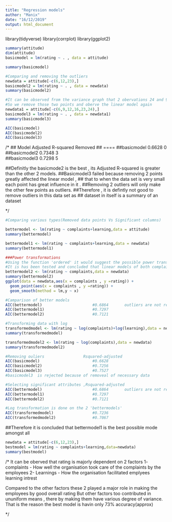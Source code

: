 ```yaml
---
title: "Regression models"
author: "Manix"
date: "16/12/2019"
output: html_document
---
```


library(tidyverse)
library(corrplot)
library(ggplot2)
```r
summary(attitude)
dim(attitude)
basicmodel = lm(rating ~ . , data = attitude)

summary(basicmodel)
```
```r
#Comparing and removing the outliers
newdata = attitude[-c(6,12,23),]
basicmodel2 = lm(rating ~ . , data = newdata)
summary(basicmodel2)
```
```r
#It can be observed from the variance graph that 2 obervations 24 and 9 are influencing ,
#So we remove those two points and oberve the linear model again
newdata1 = attitude[-c(6,9,12,16,23,24),]
basicmodel3 = lm(rating ~ . , data = newdata1)
summary(basicmodel3)
```


```r
AIC(basicmodel)
AIC(basicmodel2)
AIC(basicmodel3)
```
/*
##  Model        Adjusted R-squared       Removed
##  ====
##basicmodel          0.6628                0
##basicmodel2         0.7348                3           
##basicmodel3         0.7298                5

##Definitly the basicmode2 is the best , its Adjusted R-squared is greater than the other 2 models.
##Basicmodel3 failed because removing 2 points greatly affected the linear model , 
##  that to when the data set is very small each point has great influence in it .
##Removing 2 outliers will only make the other few points as outliers.
##Therefore , it is defintly not good to remove outliers in this data set as 
##  dataset in itself is a summary of an dataset

*/

```r
#Comparing various types(Removed data points Vs Significant columns)

bettermodel <- lm(rating ~ complaints+learning,data = attitude)
summary(bettermodel)

```
```r
bettermodel1 <- lm(rating ~ complaints+learning,data = newdata)
summary(bettermodel1)

```
```r
###Power transformations
#Using the function 'ordered' it would suggest the possible power transformations
#It is has been tested and concluded that linear models of both complaints and learnings are best suited
bettermodel2 <- lm(rating ~ complaints,data = newdata)
summary(bettermodel2)
ggplot(data = newdata,aes(x = complaints , y =rating)) +
  geom_point(aes(x = complaints , y =rating)) +
  geom_smooth(method = lm,y ~ x)
```
```r
#Camparison of better models
AIC(bettermodel)                      #0.6864       outliers are not removed
AIC(bettermodel1)                     #0.7297
AIC(bettermodel2)                     #0.7121
```


```r
#Transforming data with log
transformedmodel <- lm(rating ~ log(complaints)+log(learning),data = newdata)
summary(transformedmodel)
```
```r
transformedmodel2 <- lm(rating ~ log(complaints),data = newdata)
summary(transformedmodel2)
```



```r

#Removing ouliers                 Rsquared-adjusted
AIC(basicmodel)                       #0.6628
AIC(basicmodel2)                      #0.7256
AIC(basicmodel3)                      #0.7527                      
#basicmodel3  is rejected because of removeal of necessary data

#Selecting significant attributes ,Rsquared-adjusted
AIC(bettermodel)                      #0.6864       outliers are not removed
AIC(bettermodel1)                     #0.7297
AIC(bettermodel2)                     #0.7121

#Log transformation is done on the 2 'bettermodels'
AIC(transformedmodel)                 #0.7236
AIC(transformedmodel2)                #0.7067
```


##Therefore it is concluded that bettermodel1 is the best possible mode amongst all
```r
newdata = attitude[-c(6,12,23),]
bestmodel = lm(rating ~ complaints+learning,data=newdata)
summary(bestmodel)
```

/*
  It can be oberved that rating is majorly dependent on 2 factors
1- complaints  - How well the organisation took care of the complaints by the employees
2- Learnings   - How the organisation facilitated emplyees learning intrest

Compared to the other factors these 2 played a major role in making the employees by good overall rating
But other factors too contributed in ununiform means , there by making them have various degree of variance.
That is the reason the best model is havin only 73% accuracy(approx)
  
  */

